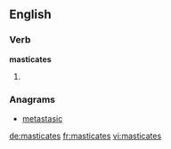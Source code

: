 ==English==

===Verb===
'''masticates'''

# {{en-third-person singular of|masticate}}

===Anagrams===
* [[metastasic#English|metastasic]]

[[de:masticates]]
[[fr:masticates]]
[[vi:masticates]]